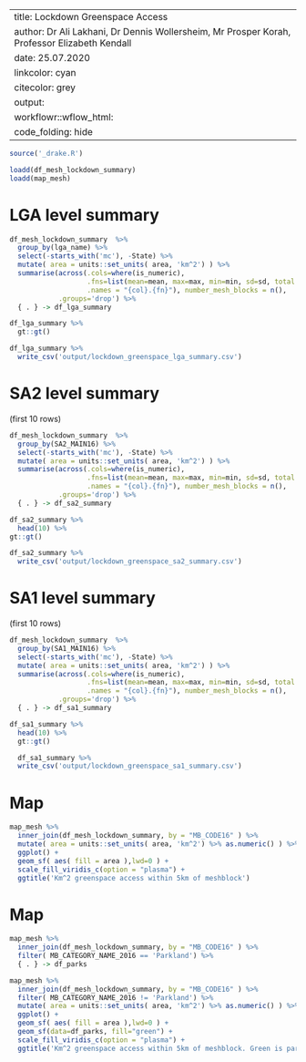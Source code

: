 
---
title:           Lockdown Greenspace Access
author:          Dr Ali Lakhani, Dr Dennis Wollersheim, Mr Prosper Korah, Professor Elizabeth Kendall
date:            25.07.2020
linkcolor:       cyan
citecolor:       grey
output:
  workflowr::wflow_html:
    code_folding: hide
---

\tableofcontents


```r

source('_drake.R')

loadd(df_mesh_lockdown_summary)
loadd(map_mesh)

```

# LGA level summary

```r

df_mesh_lockdown_summary  %>%
  group_by(lga_name) %>%
  select(-starts_with('mc'), -State) %>%
  mutate( area = units::set_units( area, 'km^2') ) %>%
  summarise(across(.cols=where(is_numeric),
                   .fns=list(mean=mean, max=max, min=min, sd=sd, total = sum),
                   .names = "{col}.{fn}"), number_mesh_blocks = n(),
            .groups='drop') %>%
  { . } -> df_lga_summary

df_lga_summary %>%
  gt::gt()

df_lga_summary %>%
  write_csv('output/lockdown_greenspace_lga_summary.csv')

```

# SA2 level summary
(first 10 rows)

```r

df_mesh_lockdown_summary  %>%
  group_by(SA2_MAIN16) %>%
  select(-starts_with('mc'), -State) %>%
  mutate( area = units::set_units( area, 'km^2') ) %>%
  summarise(across(.cols=where(is_numeric),
                   .fns=list(mean=mean, max=max, min=min, sd=sd, total = sum),
                   .names = "{col}.{fn}"), number_mesh_blocks = n(),
            .groups='drop') %>%
  { . } -> df_sa2_summary

df_sa2_summary %>%
  head(10) %>%
gt::gt()

df_sa2_summary %>%
  write_csv('output/lockdown_greenspace_sa2_summary.csv')

```

# SA1 level summary
(first 10 rows)

```r

df_mesh_lockdown_summary  %>%
  group_by(SA1_MAIN16) %>%
  select(-starts_with('mc'), -State) %>%
  mutate( area = units::set_units( area, 'km^2') ) %>%
  summarise(across(.cols=where(is_numeric),
                   .fns=list(mean=mean, max=max, min=min, sd=sd, total = sum),
                   .names = "{col}.{fn}"), number_mesh_blocks = n(),
            .groups='drop') %>%
  { . } -> df_sa1_summary

df_sa1_summary %>%
  head(10) %>%
  gt::gt()

  df_sa1_summary %>%
  write_csv('output/lockdown_greenspace_sa1_summary.csv')

```

# Map
```r

map_mesh %>%
  inner_join(df_mesh_lockdown_summary, by = "MB_CODE16" ) %>%
  mutate( area = units::set_units( area, 'km^2') %>% as.numeric() ) %>%
  ggplot() +
  geom_sf( aes( fill = area ),lwd=0 ) +
  scale_fill_viridis_c(option = "plasma") +
  ggtitle('Km^2 greenspace access within 5km of meshblock')

```

# Map
```r

map_mesh %>%
  inner_join(df_mesh_lockdown_summary, by = "MB_CODE16" ) %>%
  filter( MB_CATEGORY_NAME_2016 == 'Parkland') %>%
  { . } -> df_parks

map_mesh %>%
  inner_join(df_mesh_lockdown_summary, by = "MB_CODE16" ) %>%
  filter( MB_CATEGORY_NAME_2016 != 'Parkland') %>%
  mutate( area = units::set_units( area, 'km^2') %>% as.numeric() ) %>%
  ggplot() +
  geom_sf( aes( fill = area ),lwd=0 ) +
  geom_sf(data=df_parks, fill="green") +
  scale_fill_viridis_c(option = "plasma") +
  ggtitle('Km^2 greenspace access within 5km of meshblock. Green is parks')

```



